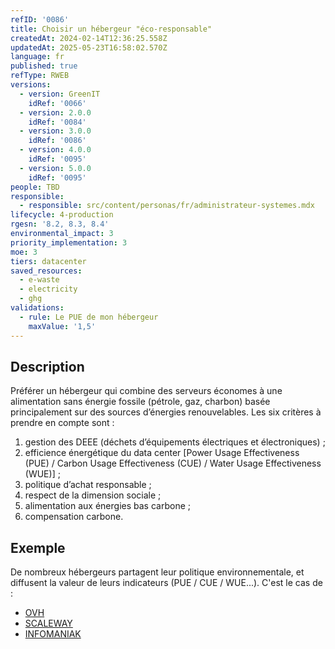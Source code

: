 ```yaml
---
refID: '0086'
title: Choisir un hébergeur "éco-responsable"
createdAt: 2024-02-14T12:36:25.558Z
updatedAt: 2025-05-23T16:58:02.570Z
language: fr
published: true
refType: RWEB
versions:
  - version: GreenIT
    idRef: '0066'
  - version: 2.0.0
    idRef: '0084'
  - version: 3.0.0
    idRef: '0086'
  - version: 4.0.0
    idRef: '0095'
  - version: 5.0.0
    idRef: '0095'
people: TBD
responsible:
  - responsible: src/content/personas/fr/administrateur-systemes.mdx
lifecycle: 4-production
rgesn: '8.2, 8.3, 8.4'
environmental_impact: 3
priority_implementation: 3
moe: 3
tiers: datacenter
saved_resources:
  - e-waste
  - electricity
  - ghg
validations:
  - rule: Le PUE de mon hébergeur
    maxValue: '1,5'
---
```


## Description

Préférer un hébergeur qui combine des serveurs économes à une alimentation sans énergie fossile (pétrole, gaz, charbon)
basée principalement sur des sources d’énergies renouvelables.
Les six critères à prendre en compte sont :

1. gestion des DEEE (déchets d’équipements électriques et électroniques) ;
2. efficience énergétique du data center \[Power Usage Effectiveness (PUE) / Carbon Usage Effectiveness (CUE) /
   Water Usage Effectiveness (WUE)] ;
3. politique d’achat responsable ;
4. respect de la dimension sociale ;
5. alimentation aux énergies bas carbone ;
6. compensation carbone.

## Exemple

De nombreux hébergeurs partagent leur politique environnementale, et diffusent la valeur de
leurs indicateurs (PUE / CUE / WUE...). C'est le cas de :

* [OVH](https://corporate.ovhcloud.com/fr/sustainability/environment/)
* [SCALEWAY](https://www.scaleway.com/fr/leadership-environnemental/)
* [INFOMANIAK](https://www.infomaniak.com/fr/ecologie)
